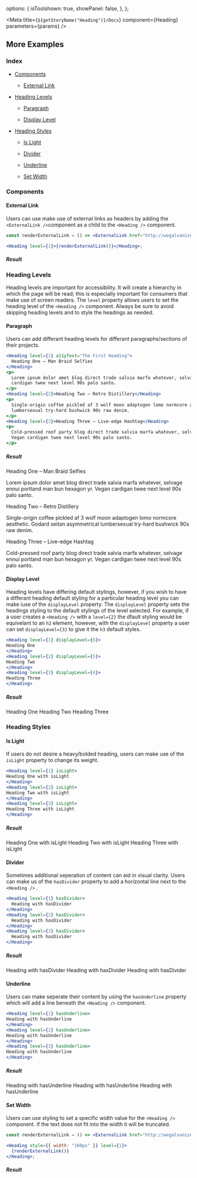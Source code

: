 
  options: {
    isToolshown: true,
    showPanel: false,
  },
};

<Meta title={`${getStoryName("Heading")}/Docs`} component={Heading} parameters={params} />

<Description markdown={Readme} />

## More Examples

### Index

- <a href="#components">Components</a>

  - <a href="#external-link">External Link</a>

- <a href="#heading-levels">Heading Levels</a>

  - <a href="#paragraph">Paragraph</a>

  - <a href="#display-level">Display Level</a>

* <a href="#heading-styles">Heading Styles</a>

  - <a href="#is-light">Is Light</a>

  - <a href="#divider">Divider</a>

  - <a href="#underline">Underline</a>

  - <a href="#set-width">Set Width</a>

### Components

#### External Link

Users can use make use of external links as headers by adding the `<ExternalLink />`component as a child to the `<Heading />` component.

```jsx
const renderExternalLink = () => <ExternalLink href="http://wegalvanize.com">External Link Text</ExternalLink>;

<Heading level={1}>{renderExternalLink()}</Heading>;
```

##### Result

<HeadingStory>
  <ExternalLinkExample />
</HeadingStory>

### Heading Levels

Heading levels are important for accessibility. It will create a hierarchy in which the page will be read; this is especially important for consumers that make use of screen readers. The `level` property allows users to set the heading level of the `<Heading />` component.
Always be sure to avoid skipping heading levels and to style the headings as needed.

#### Paragraph

Users can add differant heading levels for differant paragraphs/sections of their projects.

```jsx
<Heading level={1} a11yText="The First Heading">
  Heading One – Man Braid Selfies
</Heading>
<p>
  Lorem ipsum dolor amet blog direct trade salvia marfa whatever, selvage ennui portland man bun hexagon yr. Vegan
  cardigan twee next level 90s palo santo.
</p>
<Heading level={2}>Heading Two – Retro Distillery</Heading>
<p>
  Single-origin coffee pickled af 3 wolf moon adaptogen lomo normcore aesthetic. Godard seitan asymmetrical
  lumbersexual try-hard bushwick 90s raw denim.
</p>
<Heading level={3}>Heading Three – Live-edge Hashtag</Heading>
<p>
  Cold-pressed roof party blog direct trade salvia marfa whatever, selvage ennui portland man bun hexagon yr.
  Vegan cardigan twee next level 90s palo santo.
</p>
```

##### Result

<HeadingStory>
  <Heading level={1} a11yText="The First Heading">
    Heading One – Man Braid Selfies
  </Heading>
  <p>
    Lorem ipsum dolor amet blog direct trade salvia marfa whatever, selvage ennui portland man bun hexagon yr. Vegan
    cardigan twee next level 90s palo santo.
  </p>
  <Heading level={2}>Heading Two – Retro Distillery</Heading>
  <p>
    Single-origin coffee pickled af 3 wolf moon adaptogen lomo normcore aesthetic. Godard seitan asymmetrical
    lumbersexual try-hard bushwick 90s raw denim.
  </p>
  <Heading level={3}>Heading Three – Live-edge Hashtag</Heading>
  <p>
    Cold-pressed roof party blog direct trade salvia marfa whatever, selvage ennui portland man bun hexagon yr. Vegan
    cardigan twee next level 90s palo santo.
  </p>
</HeadingStory>

#### Display Level

Heading levels have differing default stylings, however, if you wish to have a differant heading default styling for a particular heading level you can make iuse of the `displayLevel` property. The `displayLevel` property sets the headings styling to the default stylings of the level selected. For example, if a user creates a `<Heading />` with a `level={2}` the dfault styling would be equivelant to an `h2` element, however, with the `displayLevel` property a user can set `displayLevel={3}` to give it the `h3` default styles.

```jsx
<Heading level={1} displayLevel={6}>
Heading One
</Heading>
<Heading level={2} displayLevel={5}>
Heading Two
</Heading>
<Heading level={3} displayLevel={4}>
Heading Three
</Heading>
```

##### Result

<HeadingStory>
  <Heading level={1} displayLevel={6}>
    Heading One
  </Heading>
  <Heading level={2} displayLevel={5}>
    Heading Two
  </Heading>
  <Heading level={3} displayLevel={4}>
    Heading Three
  </Heading>
</HeadingStory>

### Heading Styles

#### Is Light

If users do not desire a heavy/bolded heading, users can make use of the `isLight` property to change its weight.

```jsx
<Heading level={1} isLight>
Heading One with isLight
</Heading>
<Heading level={2} isLight>
Heading Two with isLight
</Heading>
<Heading level={3} isLight>
Heading Three with isLight
</Heading>
```

##### Result

<HeadingStory>
  <Heading level={1} isLight>
    Heading One with isLight
  </Heading>
  <Heading level={2} isLight>
    Heading Two with isLight
  </Heading>
  <Heading level={3} isLight>
    Heading Three with isLight
  </Heading>
</HeadingStory>

#### Divider

Sometimes additional seperation of content can aid in visual clarity. Users can make us of the `hasDivider` property to add a horizontal line next to the `<Heading />` .

```jsx
<Heading level={1} hasDivider>
  Heading with hasDivider
</Heading>
<Heading level={2} hasDivider>
  Heading with hasDivider
</Heading>
<Heading level={3} hasDivider>
  Heading with hasDivider
</Heading>
```

##### Result

<HeadingStory>
  <Heading level={1} hasDivider>
    Heading with hasDivider
  </Heading>
  <Heading level={2} hasDivider>
    Heading with hasDivider
  </Heading>
  <Heading level={3} hasDivider>
    Heading with hasDivider
  </Heading>
</HeadingStory>

#### Underline

Users can make seperate their content by using the `hasUnderline` property which will add a line beneath the `<Heading />` component.

```jsx
<Heading level={1} hasUnderline>
Heading with hasUnderline
</Heading>
<Heading level={2} hasUnderline>
Heading with hasUnderline
</Heading>
<Heading level={3} hasUnderline>
Heading with hasUnderline
</Heading>
```

##### Result

<HeadingStory>
  <Heading level={1} hasUnderline>
    Heading with hasUnderline
  </Heading>
  <Heading level={2} hasUnderline>
    Heading with hasUnderline
  </Heading>
  <Heading level={3} hasUnderline>
    Heading with hasUnderline
  </Heading>
</HeadingStory>

#### Set Width

Users can use styling to set a specific width value for the `<Heading />` component. If the text does not fit into the width it will be truncated.

```jsx
const renderExternalLink = () => <ExternalLink href="http://wegalvanize.com">External Link Text</ExternalLink>;

<Heading style={{ width: "160px" }} level={1}>
  {renderExternalLink()}
</Heading>;
```

##### Result

<HeadingStory>
  <SetWidthExample />
</HeadingStory>
